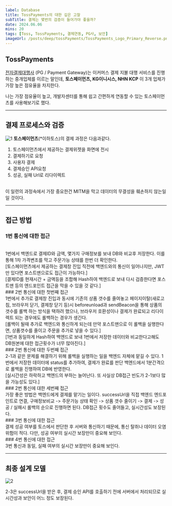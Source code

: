 ```yaml
---
label: Database
title: TossPayments의 대한 깊은 고찰
subTitle: 결제는 몇번의 검증이 들어가야 좋을까?
date: 2024.06.06
mins: 20
tags: [Toss, TossPayments, 결제연동, PG사, 보안]
imageUrl: /posts/deep/tossPayments/TossPayments_Logo_Primary_Reverse.png
---
```


## TossPayments

[전자결제대행사](https://namu.wiki/w/%EA%B2%B0%EC%A0%9C%EB%8C%80%ED%96%89%EC%82%AC) 
(PG / Payment Gateway)는 이커머스 결제 지불 대행 서비스를 진행하는 중개업체를 이르는 말인데,
**토스페이먼츠, KG이니시스, NHN KCP** 이 3개 업체가 가장 높은 점유율을 차지한다.

나는 가장 점유율이 높고, 개발자센터를 통해 쉽고 간편하게 연동할 수 있는 토스페이먼츠를 사용해보기로 했다.

---

## 결제 프로세스와 검증

![1](/posts/deep/tossPayments/toss_payments.png "토스페이먼츠 결제 과정")
**토스페이먼츠**(*이하토스)의 결제 과정은 다음과같다.
<br />
1. 토스페이먼츠에서 제공하는 결제위젯을 화면에 전시
2. 결제하기로 요청
3. 사용자 결제
4. 결제승인 API요청
5. 성공, 실패 Url로 리다이렉트
<br />
이 일련의 과정속에서 가장 중요한건 MITM을 막고 데이터의 무결성을 훼손하지 않는일일 것이다.

---

## 접근 방법

### 1번 통신에 대한 접근
<br />
1번에서 백엔드로 결제ID와 금액, 몇가지 구매정보를 보내 DB와 비교후 저장한다. 이를 통해 1차 가격변조를 막고 주문가능 상태를 한번 더 확인한다.
<br />
[토스페이먼츠에서 제공하는 결제창 진입 직전에 백엔드와의 통신이 일어나지만, JWT만 있다면 포스트맨으로도 접근이 가능하다.]
<br />
[결제ID를 현재시간 + 금액등을 조합해 Hash하여 백엔드로 보내 다시 검증한다면 포스트맨 등의 엔드포인트 접근을 막을 수 있을 것 같다.]
<br />
### 2번 통신에 대한 첫번째 접근
<br />
1번에서 추가로 결제창 진입과 동시에 기존의 상품 갯수를 줄여놓고 페이지이탈(새로고침, 브라우저 닫기, 결제창 닫기 등)시
beforeunload과 sendBeacon을 통해 상품의 갯수를 롤백 하는 방식을 택하려 했으나, 브라우저 호환성이나 결제가 완료되고 리다이렉트 되는 경우에도 롤백하는 경우가 생긴다.
<br />
[롤백이 될때 추가로 백엔드와 통신하게 되는데 만약 포스트맨으로 이 롤백을 실행한다면, 상품갯수를 줄이고 주문을 추가로 넣을 수 있다.]
<br />
[1번과 동일하게 Hash하여 백엔드로 보내 1번에서 저장한 데이터와 비교한다고해도 DB원본에 대한 접근횟수가 너무 많아진다.]
<br />
### 2번 통신에 대한 두번째 접근
<br />
2-1과 같은 문제를 해결하기 위해 롤백을 실행하는 일을 백엔드 자체에 맡길 수 있다. 1번에서 저장한 데이터에 status를 추가하여,
결제가 완료를 판단 백엔드에서 1분간격으로 롤백을 진행하여 DB에 반영한다.
<br />
[실시간성은 하락하고 백엔드의 부하는 늘어난다. 또 사실상 DB접근 빈도가 2-1보다 많을 가능성도 있다.]
<br />
### 2번 통신에 대한 세번째 접근
<br />
가장 좋은 방법은 백엔드에게 결제를 맡기는 일이다. successUrl을 직접 백엔드 엔드포인트로 연결,
구매정보비교 -> 주문가능 상태 확인 -> 상품 갯수 줄이기 -> 결제 -> 성공 / 실패시 롤백의 순으로 진행하면 된다.
DB접근 횟수도 줄어들고, 실시간성도 보장된다.
<br />
### 3번 통신에 대한 접근
<br />
결제 성공 여부를 토스에서 판단한 후 서버와 통신하기 때문에, 통신 탈취나 데이터 오염 위험이 적다. 다만, 성공 여부의 실시간 보장만이 중요해 보인다.
<br />
### 4번 통신에 대한 접근
<br />
3번 통신과 동일, 실패 여부의 실시간 보장만이 중요해 보인다.

---

## 최종 설계 모델

![2](/posts/deep/tossPayments/toss_payments_arch.png "토스페이먼츠 설계")

2-3은 successUrl을 받은 후, 결제 승인 API를 호출하기 전에 서버에서 처리되므로 실시간성과 보안이 어느 정도 보장된다.